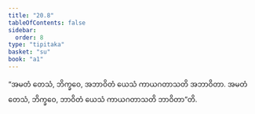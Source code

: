 ```yaml
---
title: "20.8"
tableOfContents: false
sidebar:
  order: 8
type: "tipitaka"
basket: "su"
book: "a1"
---
```



<DynamicBreadcrumb />

<Division number="607" book="a1" e="ch" v="15" p="47">

<Paragraph number="476" book="a1">
“အမတံ တေသံ, ဘိက္ခဝေ, အဘာဝိတံ ယေသံ ကာယဂတာသတိ အဘာဝိတာ. အမတံ တေသံ, ဘိက္ခဝေ, ဘာဝိတံ ယေသံ ကာယဂတာသတိ ဘာဝိတာ”တိ.
</Paragraph>
</Division>